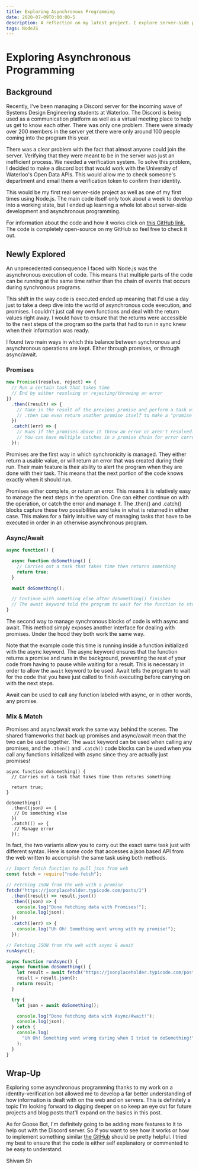```yaml
---
title: Exploring Asynchronous Programming
date: 2020-07-09T0:00:00-5
description: A reflection on my latest project. I explore server-side programming through Node.js thanks to a brief introduction while working on a bot.
tags: NodeJS
---
```


# Exploring Asynchronous Programming
## Background

Recently, I've been managing a Discord server for the incoming wave of Systems Design Engineering students at Waterloo. The Discord is being used as a communication platform as well as a virtual meeting place to help us get to know each other.
There was only one problem. There were already over 200 members in the server yet there were only around 100 people coming into the program this year.

There was a clear problem with the fact that almost anyone could join the server. Verifying that they were meant to be in the server was just an inefficient process.
We needed a verification system. To solve this problem, I decided to make a discord bot that would work with the University of Waterloo's Open Data APIs. This would allow me to check someone's department and email them a verification token to confirm their identity.

This would be my first real server-side project as well as one of my first times using Node.js. The main code itself only took about a week to develop into a working state, but I ended up learning a whole lot about server-side development and asynchronous programming.

For information about the code and how it works click on [this GitHub link.](https://github.com/shivam-sh/goose-bot) The code is completely open-source on my GitHub so feel free to check it out.

## Newly Explored

An unprecedented consequence I faced with Node.js was the asynchronous execution of code. This means that multiple parts of the code can be running at the same time rather than the chain of events that occurs during synchronous programs.

This shift in the way code is executed ended up meaning that I'd use a day just to take a deep dive into the world of asynchronous code execution, and promises. I couldn't just call my own functions and deal with the return values right away. I would have to ensure that the returns were accessible to the next steps of the program so the parts that had to run in sync knew when their information was ready.

I found two main ways in which this balance between synchronous and asynchronous operations are kept. Either through promises, or through async/await.

### Promises
``` javascript
new Promise((resolve, reject) => {
  // Run a certain task that takes time 
  // End by either resolving or rejecting/throwing an error
})
  .then((result) => {
    // Take in the result of the previous promise and perform a task with it 
    // .then can even return another promise itself to make a "promise chain"
  })
  .catch((err) => {
    // Runs if the promises above it throw an error or aren't resolved. 
    // You can have multiple catches in a promise chain for error correction
  });
```
Promises are the first way in which synchronicity is managed. They either return a usable value, or will return an error that was created during their run. Their main feature is their ability to alert the program when they are done with their task. This means that the next portion of the code knows exactly when it should run.

Promises either complete, or return an error. This means it is relatively easy to manage the next steps in the operation. One can either continue on with the operation, or catch the error and manage it. The .then() and .catch() blocks capture these two possibilities and take in what is returned in either case. This makes for a fairly intuitive way of managing tasks that have to be executed in order in an otherwise asynchronous program.


### Async/Await
``` javascript
async function() {

  async function doSomething() {
    // Carries out a task that takes time then returns something
    return true;
  }

  await doSomething();

  // Continue with something else after doSomething() finishes
  // The await keyword told the program to wait for the function to stop
}
```

The second way to manage synchronous blocks of code is with async and await. This method simply exposes another interface for dealing with promises. Under the hood they both work the same way. 

Note that the example code this time is running inside a function initialized with the async keyword. The async keyword ensures that the function returns a promise and runs in the background, preventing the rest of your code from having to pause while waiting for a result.
This is necessary in order to allow the `await` keyword to be used. Await tells the program to wait for the code that you have just called to finish executing before carrying on with the next steps.

Await can be used to call any function labeled with async, or in other words, any promise.

### Mix & Match
Promises and async/await work the same way behind the scenes. The shared frameworks that back up promises and async/await mean that the two can be used together. The `await` keyword can be used when calling any promises, and the `.then()` and `.catch()` code blocks can be used when you call any functions initialized with async since they are actually just promises!

```
async function doSomething() {
  // Carries out a task that takes time then returns something

  return true;
}

doSomething()
  .then((json) => {
   // Do something else
  })
  .catch(() => {
   // Manage error
  });

```

In fact, the two variants allow you to carry out the exact same task just with different syntax. Here is some code that accesses a json based API from the web written to accomplish the same task using both methods.

``` javascript
// Import fetch function to pull json from web
const fetch = require("node-fetch");

// Fetching JSON from the web with a promise
fetch("https://jsonplaceholder.typicode.com/posts/1")
  .then((result) => result.json())
  .then((json) => {
    console.log("Done fetching data with Promises!");
    console.log(json);
  })
  .catch((err) => {
    console.log("Uh Oh! Something went wrong with my promise!");
  });

// Fetching JSON from the web with async & await
runAsync();

async function runAsync() {
  async function doSomething() {
    let result = await fetch("https://jsonplaceholder.typicode.com/posts/1");
    result = result.json();
    return result;
  }

  try {
    let json = await doSomething();

    console.log("Done fetching data with Async/Await!");
    console.log(json);
  } catch {
    console.log(
      "Uh Oh! Something went wrong during when I tried to doSomething!"
    );
  }
}
```

## Wrap-Up

Exploring some asynchronous programming thanks to my work on a identity-verification bot allowed me to develop a far better understanding of how information is dealt with on the web and on servers.
This is definitely a topic I'm looking forward to digging deeper on so keep an eye out for future projects and blog posts that'll expand on the basics in this post.

As for Goose Bot, I'm definitely going to be adding more features to it to help out with the Discord server. So if you want to see how it works or how to implement something similar [the GitHub](https://github.com/shivam-sh/goose-bot) should be pretty helpful. I tried my best to ensure that the code is either self explanatory or commented to be easy to understand.

Shivam Sh
